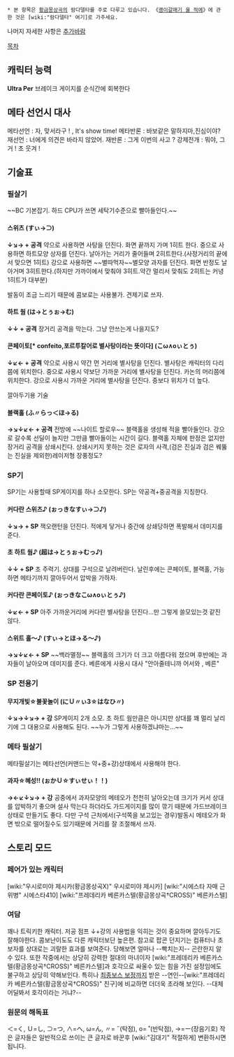  * 본 항목은 [[황금몽상곡]]의 람다델타를 주로 다루고 있습니다. 《[[괭이갈매기 울 적에]]》에 관한 것은 [wiki:"람다델타" 여기]로 가주세요.

나머지 자세한 사항은 [[추가바람]]

[[목차]]

== 캐릭터 능력 ==

'''Ultra Per'''
브레이크 게이지를 순식간에 회복한다

== 메타 선언시 대사 ==
메타선언 : 자, 맞서라구 ! , It's show time!
메타반론 : 바보같은 말하지마,진심이야?
재선언 : 너에게 의견은 바라지 않았어.
재반론 : 그게 이번의 사고 ? 
강제전개 : 뭐야, 그거 ! 초 웃겨 !

== 기술표 ==
=== 필살기 ===

~~BC 기본잡기. 하드 CPU가 쓰면 세탁기수준으로 빨아들인다.~~
==== 스위츠 (すぃ→⊃) ====
'''↓↘→ + 공격'''
약으로 사용하면 사탕을 던진다. 화면 끝까지 가며 1히트 한다.
중으로 사용하면 하트모양 상자를 던진다. 날아가는 거리가 줄어들며 2히트한다.(사정거리의 끝에서 맞으면 1히트)
강으로 사용하면 ~~별따먹자~~별모양 과자를 던진다. 화면 반정도 날아거며 3히트한다.(하지만 가까이에서 맞춰야 3히트.약간 멀리서 맞춰도 2히트는 커녕 1히트가 대부분)

발동이 조금 느리기 때문에 콤보로는 사용불가. 견제기로 쓰자.

==== 하트 웜 (は→とぅぉ→む) ====
'''↓↓ + 공격'''
장거리 공격을 막는다. 그냥 안쓰는게 나을지도?

==== 콘페이토[* confeito,포르투칼어로 별사탕이라는 뜻이다]  (こω∧oぃとぅ) ====
'''↓↙← + 공격'''
약으로 사용시 약간 먼 거리에 별사탕을 던진다. 별사탕은 캐릭터의 다리쯤에 위치한다.
중으로 사용시 약보단 가까운 거리에 별사탕을 던진다. 카논의 머리쯤에 위치한다.
강으로 사용시 가까운 거리에 별사탕을 던진다. 중보다 위치가 더 높다.

깔아두기용 기술

==== 블랙홀 (ふ〃らっ＜ほ→る) ====
'''→↘↓↙← + 공격'''
전방에 ~~나이트 할로우~~ 블랙홀을 생성해 적을 빨아들인다. 강으로 갈수록 선딜이 늘지만 그만큼 빨아들이는 시간이 길다. 블랙홀 자체에 판정은 없지만 장거리 공격을 상쇄시킨다. 상쇄시키지 못하는 것은 로자의 사격,(검은 진실과 검은 꿰뚫는 진실을 제외한)레이저형 장풍정도?

=== SP기 ===
SP기는 사용할때 SP게이지를 하나 소모한다.
SP는 약공격+중공격을 지칭한다. 
==== 커다란 스위츠♪ (ぉっきなすぃ→⊃♪)  ====
'''↓↘→ + SP'''
잭오랜턴을 던진다. 적에게 닿거나 중간에 상쇄당하면 폭발해서 데미지를 준다.

==== 초 하트 웜♪ (超は→とぅぉ→むっ♪)  ====
'''↓↓ + SP'''
초 주력기. 상대를 구석으로 날려버린다. 날린후에는 콘페이토, 블랙홀, 가능하면 메타기까지 깔아두어서 압박을 가하자.

==== 커다란 콘페이토♪ (ぉっきなこω∧oぃとぅ♪) ====
'''↓↙← + SP'''
아주 가까운거리에 커다란 별사탕을 던진다...만 그렇게 쓸모있는것 같진 않다.

==== 스위트 홀～♪ (すぃ→とほ→る～♪) ====
'''→↘↓↙← + SP'''
~~백라멸정~~ 블랙홀의 크기가 더 크고 아름다워 졌으며 후반에는 과자들이 날아오며 데미지를 준다. 베른에게 사용시 대사 "안아줄테니까 어서와 , 베른"

=== SP 전용기 ===
==== 무지개빛☆불꽃놀이 (にＵ〃ぃЗ☆はなひ〃) ====
'''↓↘→↓↘→ + 강'''
SP게이지 2개 소모. 초 하트 웜만큼은 아니지만 상대를 꽤 멀리 날리기에 그 대용으로 사용해도 된다. ~~누가 그렇게 사용하겠냐마는...~~

=== 메타 필살기 ===
메타필살기는 메타선언(커맨드는 약+중+강)상태에서 사용해야 한다.
==== 과자☆혜성!! (ぉかＵ☆すぃせぃ！！) ====
'''→←↙↓↘→ + 강'''
공중에서 과자모양의 메테오가 천천히 날아오는데 크기가 커서 상대를 압박하기 좋으며 설사 막는다 하더라도 가드게이지를 많이 깎기 때문에 가드브레이크 상태로 만들기도 좋다.
다만 구석 근처에서(구석쪽을 보고있는 경우)발동시 메테오가 화면 밖으로 떨어질수도 있기때문에 거리를 잘 조절해서 쓰자.

== 스토리 모드 ==
=== 페어가 있는 캐릭터 ===
[wiki:"우시로미야 제시카(황금몽상곡X)" 우시로미야 제시카]
[wiki:"시에스타 자매 근위병" 시에스타410]
[wiki:"프레데리카 베른카스텔(황금몽상곡†CROSS)" 베른카스텔]

=== 여담 ===
꽤나 트릭키한 캐릭터. 저공 점프 ↓+강의 사용법을 익히는 것이 중요하며 깔아두기도 잘해야한다. 콤보난이도도 다른 캐릭터보단 높은편.
참고로 팝콘 던지기는 컴퓨터나 초보자를 상대로는 괴랄한 효과를 보여준다. 당해보면 얼마나 --빡치는지-- 곤란한지 알 수 있다.
또한 작중에서는 상당히 강력한 절대의 마녀이자 [wiki:"프레데리카 베른카스텔(황금몽상곡†CROSS)" 베른카스텔]과 호각으로 싸울수 있는 힘을 가진 설정임에도 불구하고 상당히 약해보인다.
특히나 [[최종보스 보정]]까지 받은 --연인--[wiki:"프레데리카 베른카스텔(황금몽상곡†CROSS)" 친구]에 비교하면 더더욱 초라해 보인다. --대체 어딜봐서 호각이라는 거냐?--


=== 원문의 해독표 ===
＜=く, Ｕ=し, ⊃=つ, ∧=へ, ω=ん, 〃= ˝(탁점), o= ˚(반탁점), →=ー(장음기호)
작은 글자들은 일반적으로 쓰이는 큰 글자로 바꾼후 [wiki:"김대기" 적절하게] 변환하시면 됩니다.
